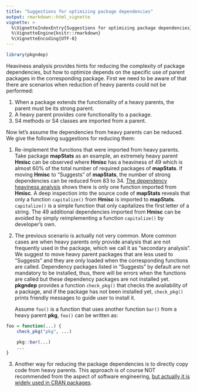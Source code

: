 ```yaml
---
title: "Suggestions for optimizing package dependencies"
output: rmarkdown::html_vignette
vignette: >
  %\VignetteIndexEntry{Suggestions for optimizing package dependencies}
  %\VignetteEngine{knitr::rmarkdown}
  %\VignetteEncoding{UTF-8}
---
```


```r
library(pkgndep)
```


Heaviness analysis provides hints for reducing the complexity of package
dependencies, but how to optimize depends on the specific use of parent
packages in the corresponding package. First we need to be aware of that there
are scenarios when reduction of heavy parents could not be performed: 

1. When a package extends the functionality of a heavy parents, the parent must be its strong parent.
2. A heavy parent provides core functionality to a package.
3. S4 methods or S4 classes are imported from a parent.

Now let's assume the dependencies from heavy parents can be reduced. We give
the following suggestions for reducing them:

1. Re-implement the functions that were imported from heavy parents. Take
   package **mapStats** as an example, an extremely heavy parent **Hmisc** can
   be observed where **Hmisc** has a heaviness of 49 which is almost 60% of
   the total number of required packages of **mapStats**. If moving **Hmisc**
   to “Suggests” of **mapStats**, the number of strong dependencies can be
   reduced from 83 to 34. [The dependency heaviness
   analysis](https://pkgndep.github.io/prefix_m/mapStats_dependency_report.html)
   shows there is only one function imported from **Hmisc**. A deep inspection
   into the source code of **mapStats** reveals that only a function
   `capitalize()` from **Hmisc** is imported to **mapStats**. `capitalize()`
   is a simple function that only capitalizes the first letter of a string.
   The 49 additional dependencies imported from **Hmisc** can be avoided by
   simply reimplementing a function `capitalize()` by developer’s own.

2. The previous scenario is actually not very common. More common cases are
   when heavy parents only provide analysis that are not frequently used in
   the package, which we call it as "secondary analysis". We suggest to move
   heavy parent packages that are less used to "Suggests" and they are only
   loaded when the corresponding functions are called. Dependency packages
   listed in "Suggests" by default are not mandatory to be installed, thus,
   there will be errors when the functions are called but these dependency
   packages are not installed yet. **pkgndep** provides a function
   `check_pkg()` that checks the availability of a package, and if the package
   has not been installed yet, `check_pkg()` prints friendly messages to guide
   user to install it.

    Assume `foo()` is a function that uses another function `bar()` from a heavy
    parent **pkg**, `foo()` can be written as:

```r
foo = function(...) {
    check_pkg("pkg", ...)

    pkg::bar(...)
    ...
}
```

3. Another way for reducing the package dependencies is to directly copy code
   from heavy parents. This approach is of course NOT recommended from the aspect
   of software engineering, [but actually it is widely used in CRAN
   packages](https://doi.org/10.1109/IWSC.2015.7069885).


